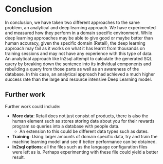 # Conclusion

In conclusion, we have taken two different approaches to the same problem, an analytical and deep learning approach. We have experimented and measured how they perform in a domain specific environment. While deep learning approaches may be able to give good or maybe better than human accuracy, given the specific domain (Retail), the deep learning approach may fail as it works on what it has learnt from thousands on training sessions and may not have any experience with this type of data. An analytical approach like ln2sql attempt to calculate the generated SQL query by breaking down the sentence into its individual components and rebuilding a query from those parts as well as an awareness of the database. In this case, an analytical approach had achieved a much higher success rate than the large and resource intensive Deep Learning model. 

## Further work

Further work could include:

- **More data**: Retail does not just consist of products, there is also the human element such as stores storing data about you for their rewards program so queries into a database with people data.
    - An extension to this could be different data types such as dates. 
- **Training**: Using larger amounts of domain specific data, try and train the machine learning model and see if better performance can be obtained. 
- **ln2sql options**: all the files such as the language configuration files were left as is. Perhaps experimenting with these file could yield a better result. 